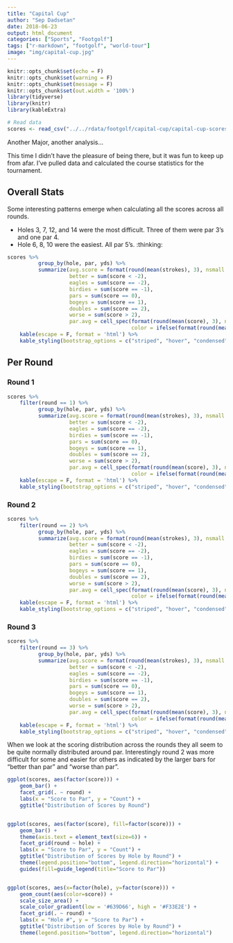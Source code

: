 ```yaml
---
title: "Capital Cup"
author: "Sep Dadsetan"
date: 2018-06-23
output: html_document
categories: ["Sports", "Footgolf"]
tags: ["r-markdown", "footgolf", "world-tour"]
image: "img/capital-cup.jpg"
---
```


```r
knitr::opts_chunk$set(echo = F)
knitr::opts_chunk$set(warning = F)
knitr::opts_chunk$set(message = F)
knitr::opts_chunk$set(out.width = '100%')
library(tidyverse)
library(knitr)
library(kableExtra)

# Read data
scores <- read_csv("../../rdata/footgolf/capital-cup/capital-cup-scores.csv", col_types = c("ciiiiii"), col_names = T)
```

Another Major, another analysis...

This time I didn't have the pleasure of being there, but it was fun to keep up from afar. I've pulled data and calculated the course statistics for the tournament. <!--more-->


## Overall Stats

Some interesting patterns emerge when calculating all the scores across all rounds.

- Holes 3, 7, 12, and 14 were the most difficult. Three of them were par 3's and one par 4.
- Hole 6, 8, 10 were the easiest. All par 5's. :thinking:


```r
scores %>% 
          group_by(hole, par, yds) %>% 
          summarize(avg.score = format(round(mean(strokes), 3), nsmall = 3), 
                    better = sum(score < -2), 
                    eagles = sum(score == -2), 
                    birdies = sum(score == -1), 
                    pars = sum(score == 0), 
                    bogeys = sum(score == 1), 
                    doubles = sum(score == 2), 
                    worse = sum(score > 2), 
                    par.avg = cell_spec(format(round(mean(score), 3), nsmall = 3), 
                                        color = ifelse(format(round(mean(score), 3), nsmall = 3) > 0, "red", "green"))) %>%
    kable(escape = F, format = 'html') %>%
    kable_styling(bootstrap_options = c("striped", "hover", "condensed", "responsive"))
```


## Per Round

### Round 1
```r
scores %>% 
    filter(round == 1) %>%
          group_by(hole, par, yds) %>% 
          summarize(avg.score = format(round(mean(strokes), 3), nsmall = 3), 
                    better = sum(score < -2), 
                    eagles = sum(score == -2), 
                    birdies = sum(score == -1), 
                    pars = sum(score == 0), 
                    bogeys = sum(score == 1), 
                    doubles = sum(score == 2), 
                    worse = sum(score > 2), 
                    par.avg = cell_spec(format(round(mean(score), 3), nsmall = 3), 
                                        color = ifelse(format(round(mean(score), 3), nsmall = 3) > 0, "red", "green"))) %>%
    kable(escape = F, format = 'html') %>%
    kable_styling(bootstrap_options = c("striped", "hover", "condensed", "responsive"))
```

### Round 2
```r
scores %>% 
    filter(round == 2) %>%
          group_by(hole, par, yds) %>% 
          summarize(avg.score = format(round(mean(strokes), 3), nsmall = 3), 
                    better = sum(score < -2), 
                    eagles = sum(score == -2), 
                    birdies = sum(score == -1), 
                    pars = sum(score == 0), 
                    bogeys = sum(score == 1), 
                    doubles = sum(score == 2), 
                    worse = sum(score > 2), 
                    par.avg = cell_spec(format(round(mean(score), 3), nsmall = 3), 
                                        color = ifelse(format(round(mean(score), 3), nsmall = 3) > 0, "red", "green"))) %>%
    kable(escape = F, format = 'html') %>%
    kable_styling(bootstrap_options = c("striped", "hover", "condensed", "responsive"))
```

### Round 3
```r
scores %>% 
    filter(round == 3) %>%
          group_by(hole, par, yds) %>% 
          summarize(avg.score = format(round(mean(strokes), 3), nsmall = 3), 
                    better = sum(score < -2), 
                    eagles = sum(score == -2), 
                    birdies = sum(score == -1), 
                    pars = sum(score == 0), 
                    bogeys = sum(score == 1), 
                    doubles = sum(score == 2), 
                    worse = sum(score > 2), 
                    par.avg = cell_spec(format(round(mean(score), 3), nsmall = 3), 
                                        color = ifelse(format(round(mean(score), 3), nsmall = 3) > 0, "red", "green"))) %>%
    kable(escape = F, format = 'html') %>%
    kable_styling(bootstrap_options = c("striped", "hover", "condensed", "responsive"))
```

When we look at the scoring distribution across the rounds they all seem to be quite normally distributed around par. Interestingly round 2 was more difficult for some and easier for others as indicated by the larger bars for "better than par" and "worse than par".

```r
ggplot(scores, aes(factor(score))) + 
    geom_bar() +
    facet_grid(. ~ round) +
    labs(x = "Score to Par", y = "Count") +
    ggtitle("Distribution of Scores by Round")


ggplot(scores, aes(factor(score), fill=factor(score))) + 
    geom_bar() +
    theme(axis.text = element_text(size=6)) +
    facet_grid(round ~ hole) +
    labs(x = "Score to Par", y = "Count") +
    ggtitle("Distribution of Scores by Hole by Round") + 
    theme(legend.position="bottom", legend.direction="horizontal") + 
    guides(fill=guide_legend(title="Score to Par"))


ggplot(scores, aes(x=factor(hole), y=factor(score))) + 
    geom_count(aes(color=score)) + 
    scale_size_area() + 
    scale_color_gradient(low = '#639D66', high = '#F33E2E') + 
    facet_grid(. ~ round) + 
    labs(x = "Hole #", y = "Score to Par") +
    ggtitle("Distribution of Scores by Hole by Round") + 
    theme(legend.position="bottom", legend.direction="horizontal")
```
